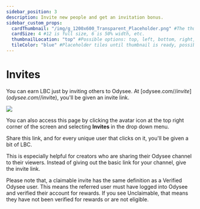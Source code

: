 ---
sidebar_position: 3
description: Invite new people and get an invitation bonus.
sidebar_custom_props:
  cardThumbnail: "/img/g_1200x600_Transparent_Placeholder.png" #The thumbnail on the category card.
  cardSize: 4 #12 is full size, 6 is 50% width, etc.
  thumbnailLocation: "top" #Possible options: top, left, bottom, right, none
  tileColor: "blue" #Placeholder tiles until thumbnail is ready, possible options: blue, cream, darkpurple, lightpurple, mauve, orange, pink, none
---

# Invites

You can earn LBC just by inviting others to Odysee. At [odysee.com/$/invite](odysee.com/$/invite), you'll be given an invite link.

![](/img/en/category-monetization3.png)

You can also access this page by clicking the avatar icon at the top right corner of the screen and selecting **Invites** in the drop down menu.

Share this link, and for every unique user that clicks on it, you'll be given a bit of LBC.

This is especially helpful for creators who are sharing their Odysee channel to their viewers. Instead of giving out the basic link for your channel, give the invite link.

Please note that, a claimable invite has the same definition as a Verified Odysee user. This means the referred user must have logged into Odysee and verified their account for rewards. If you see Unclaimable, that means they have not been verified for rewards or are not eligible.
